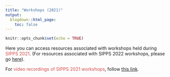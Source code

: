 ```yaml
---
title: "Workshops (2021)"
output:
  blogdown::html_page:
    toc: false
---
```


```r
knitr::opts_chunk$set(echo = TRUE)
```

Here you can access resources associated with workshops held during <font color="#D6494A">SIPPS 2021</font>. (For resources associated with SIPPS 2022 workshops, please go [here](/workshops)).

For <font color="#D6494A">video recordings of SIPPS 2021 workshops</font>, follow [this link](https://drive.google.com/drive/folders/1G-9GuXuNjvS7h7skizsMvcHF--Q-ugLQ){target="_blank"}.